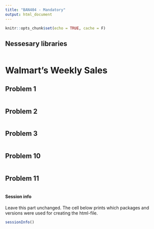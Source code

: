 ```yaml
---
title: "BAN404 - Mandatory"
output: html_document
---
```


```r
knitr::opts_chunk$set(echo = TRUE, cache = F)
```

## Nessesary libraries

```r




```


# Walmart's Weekly Sales

## Problem 1

```r



```


## Problem 2


```r



```

## Problem 3

```r


```

## Problem 10

```r


```

## Problem 11

```r





```


#### Session info

Leave this part unchanged. The cell below prints which packages and versions were used for creating the html-file. 

```r
sessionInfo()
```
